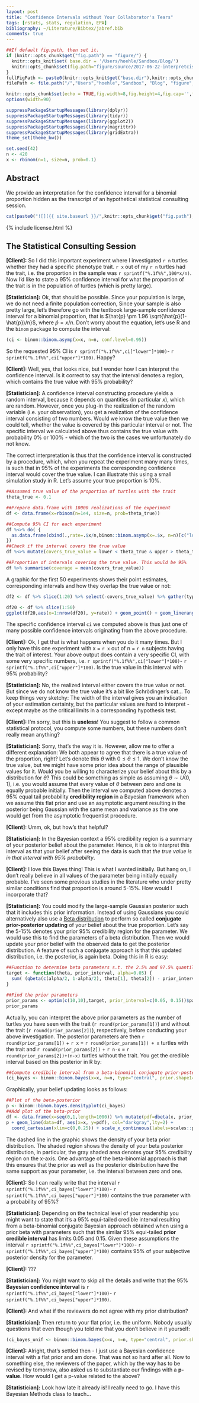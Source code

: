 ```yaml
---
layout: post
title: "Confidence Intervals without Your Collaborator's Tears"
tags: [rstats, stats, regulation, EPA]
bibliography: ~/Literature/Bibtex/jabref.bib
comments: true
---
```



```r
##If default fig.path, then set it.
if (knitr::opts_chunk$get("fig.path") == "figure/") {
  knitr::opts_knit$set( base.dir = '/Users/hoehle/Sandbox/Blog/')
  knitr::opts_chunk$set(fig.path="figure/source/2017-06-22-interpretcis/")
}
fullFigPath <- paste0(knitr::opts_knit$get("base.dir"),knitr::opts_chunk$get("fig.path"))
filePath <- file.path("/","Users","hoehle","Sandbox", "Blog", "figure", "source", "2017-06-22-interpretcis")

knitr::opts_chunk$set(echo = TRUE,fig.width=8,fig.height=4,fig.cap='',fig.align='center',echo=FALSE,dpi=72*2) # autodep=TRUE
options(width=90)

suppressPackageStartupMessages(library(dplyr))
suppressPackageStartupMessages(library(tidyr))
suppressPackageStartupMessages(library(ggplot2))
suppressPackageStartupMessages(library(magrittr))
suppressPackageStartupMessages(library(gridExtra))
theme_set(theme_bw())
```

```r
set.seed(42)
n <- 420
x <- rbinom(n=1, size=n, prob=0.1)
```

## Abstract

We provide an interpretation for the confidence interval for a
binomial proportion hidden as the transcript of an hypothetical
statistical consulting session.

<center>
```r
cat(paste0("![]({{ site.baseurl }}/",knitr::opts_chunk$get("fig.path"),"BETABINOMIALCI-1.png"),")")
```
</center>

{% include license.html %}

<p>
## The Statistical Consulting Session

**[Client]:** So I did this important experiment where I investigated `r n`
turtles whether they had a specific phenotype trait. `r x` out of my `r n`
turtles had the trait, i.e. the proportion in the sample was `r sprintf("%.1f%%",100*x/n)`.
Now I'd like to state a 95% confidence
interval for what the proportion of the trait is in the population of
turtles (which is pretty large).

**[Statistician]:** Ok, that should be possible. Since your population
is large, we do not need a finite population correction, Since your
sample is also pretty large, let's therefore go with the textbook
large-sample confidence interval for a binomial proportion, that is
$\hat{p} \pm 1.96 \sqrt{\hat{p}(1-\hat{p})/n}$, where
$\hat{p}=x/n$. Don't worry about the equation, let's use R and
the `binom` package to compute the interval:

```r
(ci <- binom::binom.asymp(x=x, n=n, conf.level=0.95))
```

So the requested 95% CI is `r sprintf("%.1f%%",ci["lower"]*100)`-
`r sprintf("%.1f%%",ci["upper"]*100)`. Happy?

**[Client]:** Well, yes, that looks nice, but I wonder how I can
interpret the confidence interval. Is it correct to say that the interval
denotes a region, which contains the true value with 95%
probability?

**[Statistician]:** A confidence interval constructing procedure
yields a random interval, because it depends on quantities (in
particular $x$), which are random. However, once you plug-in the
realization of the random variable (i.e. your observation), you get a
realization of the confidence interval consisting of two numbers.
Would we know the true value then we could tell, whether the value is
covered by this particular interval or not. The specific interval we
calculated above thus contains the true value with probability 0% or
100% - which of the two is the cases we unfortunately do not know.

The correct interpretation is thus that the confidence interval is
constructed by a procedure, which, when you repeat the experiment many
many times, is such that in 95% of the experiments the corresponding confidence
interval would cover the true value. I can illustrate this using a
small simulation study in R. Let's assume your true proportion is 10%.

```r
##Assumed true value of the proportion of turtles with the trait
theta_true <- 0.1

##Prepare data.frame with 10000 realizations of the experiment
df <- data.frame(x=rbinom(n=1e4, size=n, prob=theta_true))

##Compute 95% CI for each experiment
df %<>% do( {
  as.data.frame(cbind(.,rate=.$x/n,binom::binom.asymp(x=.$x, n=n)[c("lower","upper")]))
})
##Check if the interval covers the true value
df %<>% mutate(covers_true_value = lower < theta_true & upper > theta_true)

##Proportion of intervals covering the true value. This would be 95%
df %>% summarise(coverage = mean(covers_true_value))
```

A graphic for the first 50 experiments shows their point estimates,
corresponding intervals and how they overlap the true value or not:
```r
df2 <- df %>% slice(1:20) %>% select(-covers_true_value) %>% gather(type, value, -x)

df20 <- df %>% slice(1:50)
ggplot(df20,aes(x=1:nrow(df20), y=rate)) + geom_point() + geom_linerange(data=df20, ymin=df20$lower, ymax=df20$upper) + ylim(c(0,0.2)) + geom_hline(yintercept=0.1, lty=2, col="indianred2") + xlab("Experiment Number") + ylab("Proportion and 95% CI")
```

The specific confidence interval `ci` we computed above is thus just one of many possible confidence intervals originating from the above procedure.

**[Client]:** Ok, I get that is what happens when you do it many
times. But I only have this one experiment with x = `r x` out of
n = `r n` subjects having the trait of interest. Your above output does
contain a very specific CI, with some very specific
numbers, i.e. `r sprintf("%.1f%%",ci["lower"]*100)`- `r sprintf("%.1f%%",ci["upper"]*100)`.
Is the true value in this interval with 95% probability?

**[Statistician]:** No, the realized interval either covers the true
value or not. But since we do not know the true value it's a bit like
Schrödinger's cat... To keep things very sketchy: The width of the
interval gives you an indication of your estimation certainty, but the
particular values are hard to interpret - except maybe as the critical
limits in a corresponding hypothesis test.

**[Client]:** I'm sorry, but this is **useless**! You suggest to follow a
common statistical protocol, you compute some numbers, but these numbers don't
really mean anything?

**[Statistician]:** Sorry, that's the way it is. However, allow me to
offer a different explanation: We both appear to agree that there is a
true value of the proportion, right? Let's denote this $\theta$ with
$0 \leq \theta \leq 1$.  We don't know the true value, but we might
have some prior idea about the range of plausible values for it. Would
you be willing to characterize your belief about this by a
distribution for $\theta$?  This could be something as simple as
assuming $\theta \sim U(0,1)$, i.e. you would assume that every value
of $\theta$ between zero and one is equally probable initially. Then
the interval we computed above denotes a 95% equal tail probability
**credibility region** in a Bayesian framework when we assume this flat
prior and use an asymptotic argument resulting in the posterior being
Gaussian with the same mean and variance as the one would get from the
asymptotic frequentist procedure.

**[Client]:** Umm, ok, but how's that helpful?

**[Statistician]:** In the Bayesian context a 95% credibility region
is a summary of your posterior belief about the parameter. Hence, it
is ok to interpret this interval as that your belief after seeing the
data is such that *the true
value is in that interval with 95% probability*.

**[Client]:** I love this Bayes thing! This is what I wanted
initially. But hang on, I don't really believe in all values of the
parameter being initially equally probable. I've seen some
previous studies in the literature who under pretty similar
conditions find that proportion is around 5-15%. How would I
incorporate that?

**[Statistician]:** You could modify the large-sample Gaussian
posterior such that it includes this prior information. Instead of
using Gaussians you could alternatively also use a
[Beta distribution](https://en.wikipedia.org/wiki/Beta_distribution)
to perform so called **conjugate prior-posterior updating** of your
belief about the true proportion. Let's say the 5-15% denotes your
prior 95% credibility region for the parameter. We would use this to
find the parameters of a beta distribution. Then we would update your
prior belief with the observed data to get the posterior
distribution. A feature of such a conjugate approach is that this
updated distribution, i.e. the posterior, is again beta. Doing this in
R is easy:

```r
##Function to determine beta parameters s.t. the 2.5% and 97.5% quantile match the specified values
target <- function(theta, prior_interval, alpha=0.05) {
  sum( (qbeta(c(alpha/2, 1-alpha/2), theta[1], theta[2]) - prior_interval)^2)
}

##Find the prior parameters
prior_params <- optim(c(10,10),target, prior_interval=c(0.05, 0.15))$par
prior_params

```

Actually, you can interpret the above prior parameters as the number of
turtles you have seen with the trait (`r round(prior_params[1])`) and without
the trait (`r round(prior_params[2])`), respectively, before conducting your
above investigation. The posterior parameters are then
`r round(prior_params[1])` + `r x` = `r round(prior_params[1]) + x` turtles
with the trait and `r round(prior_params[2])` + `r n-x` = `r round(prior_params[2])+(n-x)` turtles without
the trait. You get the credible interval based on this posterior in R by:

```r
##Compute credibile interval from a beta-binomial conjugate prior-posterior approach
(ci_bayes <- binom::binom.bayes(x=x, n=n, type="central", prior.shape1=prior_params[1], prior.shape2=prior_params[2]))
```

Graphically, your belief updating looks as follows:
```r
##Plot of the beta-posterior
p <- binom::binom.bayes.densityplot(ci_bayes)
##Add plot of the beta-prior
df <- data.frame(x=seq(0,1,length=1000)) %>% mutate(pdf=dbeta(x, prior_params[1], prior_params[2]))
p + geom_line(data=df, aes(x=x, y=pdf), col="darkgray",lty=2) +
  coord_cartesian(xlim=c(0,0.25)) + scale_x_continuous(labels=scales::percent)
```

The dashed line in the graphic shows the density of your beta prior
distribution. The shaded region shows the density of your beta posterior
distribution, in particular, the gray shaded area denotes your 95%
credibility region on the x-axis.  One advantage of the beta-binomial
approach is that this ensures that the prior as well as the posterior
distribution have the same support as your parameter, i.e. the interval
between zero and one.

**[Client]:** So I can really write that the interval
`r sprintf("%.1f%%",ci_bayes["lower"]*100)`-
`r sprintf("%.1f%%",ci_bayes["upper"]*100)` contains the true parameter with
a probability of 95%?

**[Statistician]:** Depending on the technical level of your readership you might want to state that it's a 95% equi-tailed credible interval resulting from a beta-binomial
  conjugate Bayesian approach obtained when using a prior beta with parameters
  such that the similar 95% equi-tailed **prior credible interval** has limits
  0.05 and 0.15. Given these assumptions the interval
`r sprintf("%.1f%%",ci_bayes["lower"]*100)`-
`r sprintf("%.1f%%",ci_bayes["upper"]*100)`
contains 95% of your subjective posterior density for the parameter.

**[Client]:** ???

**[Statistician]:** You might want to skip all the details and
  write that the 95% **Bayesian confidence interval** is `r sprintf("%.1f%%",ci_bayes["lower"]*100)`-
`r sprintf("%.1f%%",ci_bayes["upper"]*100)`.

**[Client]:** And what if the reviewers do not agree with my prior distribution?

**[Statistician]:** Then return to your flat prior, i.e. the
uniform. Nobody usually questions that even though you told me
that you don't believe in it yourself:
```r
(ci_bayes_unif <- binom::binom.bayes(x=x, n=n, type="central", prior.shape1=1, prior.shape2=1))
```

**[Client]:** Alright, that's settled then - I just use a Bayesian
confidence interval with a flat prior and am done. That was not so
hard after all. Now to something else, the reviewers of the paper,
which by the way has to be revised by tomorrow, also asked us to
substantiate our findings with a **p-value**. How would I get a p-value
related to the above?

**[Statistician]:** Look how late it already is! I really need to
  go. I have this Bayesian Methods class to teach...


